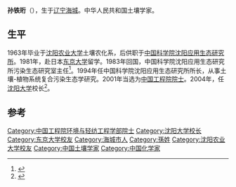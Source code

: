 '''孙铁珩'''（{{bd|1938年|3月22日|2013年|7月2日|catIdx=Sun}}），生于[[辽宁|辽宁]][[海城市|海城]]。中华人民共和国土壤学家。

==生平==
1963年毕业于[[沈阳农业大学|沈阳农业大学]]土壤农化系，后供职于[[中国科学院沈阳应用生态研究所|中国科学院沈阳应用生态研究所]]。1981年，赴日本[[东京大学|东京大学]]留学。1983年回国，中国科学院沈阳应用生态研究所污染生态研究室主任<ref>{{cite news|title=著名土壤学家、环境工程与生态学家孙铁珩院士在沪逝世|url=http://www.iae.cas.cn/xwzx/zhxw/201307/t20130703_3891190.html|accessdate=2014-02-20|newspaper=中国科学院|archive-date=2020-05-05|archive-url=https://web.archive.org/web/20200505042649/http://www.iae.cas.cn/xwzx/zhxw/201307/t20130703_3891190.html|dead-url=no}}</ref>。1994年任中国科学院沈阳应用生态研究所所长，从事土壤-植物系统复合污染生态学研究。2001年当选为[[中国工程院院士|中国工程院院士]]。2004年，任[[沈阳大学|沈阳大学]]校长<ref>{{cite news|title=著名土壤学家孙铁珩院士逝世|url=http://news.sciencenet.cn/htmlnews/2013/7/279594.shtm|accessdate=2014-02-20|newspaper=科学网|archive-date=2020-09-21|archive-url=https://web.archive.org/web/20200921074432/http://news.sciencenet.cn/htmlnews/2013/7/279594.shtm|dead-url=no}}</ref>。

==参考==
{{Reflist}}
{{科学家小作品}}
{{中国工程院环境与轻纺工程学部院士}}

{{Authority control}}
{{DEFAULTSORT:S}}
[[Category:中国工程院环境与轻纺工程学部院士|Category:中国工程院环境与轻纺工程学部院士]]
[[Category:沈阳大学校长|Category:沈阳大学校长]]
[[Category:东京大学校友|Category:东京大学校友]]
[[Category:海城市人|Category:海城市人]]
[[Category:孫姓|Category:孫姓]]
[[Category:沈阳农业大学校友|Category:沈阳农业大学校友]]
[[Category:中国土壤学家|Category:中国土壤学家]]
[[Category:中国化学家|Category:中国化学家]]